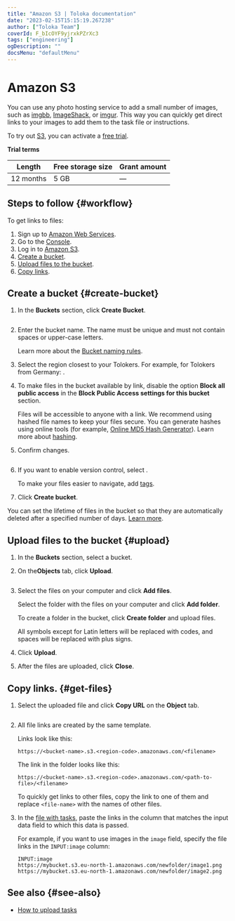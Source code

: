 ```yaml
---
title: "Amazon S3 | Toloka documentation"
date: "2023-02-15T15:15:19.267238"
author: ["Toloka Team"]
coverId: F_bIcOYF9yjrxkPZrXc3
tags: ["engineering"]
ogDescription: ""
docsMenu: "defaultMenu"
---
```



# Amazon S3

<Note mode="note" title="Note">

You can use any photo hosting service to add a small number of images, such as [imgbb](https://imgbb.com/), [ImageShack](https://imageshack.com/), or [imgur](https://imgur.com/). This way you can quickly get direct links to your images to add them to the task file or instructions.

</Note>

To try out [S3](https://aws.amazon.com/s3/?nc1=h_ls), you can activate a [free trial](https://aws.amazon.com/free).

**Trial terms**

Length | Free storage size | Grant amount
----- | ----- | -----
12 months | 5 GB | —

## Steps to follow {#workflow}

To get links to files:

1. Sign up to [Amazon Web Services](https://aws.amazon.com/getting-started/hands-on/backup-files-to-amazon-s3/?nc1=h_ls).
1. Go to the [Console](https://console.aws.amazon.com/console/home?nc2=h_ct&src=header-signin).
1. Log in to [Amazon S3](https://s3.console.aws.amazon.com/s3/home).
1. [Create a bucket](#create-bucket).
1. [Upload files to the bucket](#upload).
1. [Copy links](#get-files).

## Create a bucket {#create-bucket}

1. In the **Buckets** section, click **Create Bucket**.

    <Image withBackground imageId="1675426026384" alt="" />

1. Enter the bucket name. The name must be unique and must not contain spaces or upper-case letters.

    Learn more about the [Bucket naming rules](https://docs.aws.amazon.com/AmazonS3/latest/userguide/bucketnamingrules.html).

1. Select the region closest to your Tolokers. For example, for Tolokers from Germany: .

1. To make files in the bucket available by link, disable the option **Block all public access** in the **Block Public Access settings for this bucket** section.

    <Note mode="note" title="Note">

    Files will be accessible to anyone with a link. We recommend using hashed file names to keep your files secure. You can generate hashes using online tools (for example, [Online MD5 Hash Generator](https://en.wikipedia.org/wiki/Hash_function)). Learn more about [hashing](https://en.wikipedia.org/wiki/Hash_function).

    </Note>

1. Confirm changes.

    <Image withBackground imageId="1675426018003" alt="" />

1. If you want to enable version control, select .

    To make your files easier to navigate, add [tags](https://docs.aws.amazon.com/AmazonS3/latest/userguide/CostAllocTagging.html).

1. Click **Create bucket**.

<Note mode="note" title="Note">

You can set the lifetime of files in the bucket so that they are automatically deleted after a specified number of days. [Learn more](https://aws.amazon.com/ru/blogs/aws/amazon-s3-object-expiration/).

</Note>

## Upload files to the bucket {#upload}

1. In the **Buckets** section, select a bucket.

1. On the**Objects** tab, click **Upload**.

    <Image withBackground imageId="1675426013458" alt="" />

1. <Cut title="Upload files">

    Select the files on your computer and click **Add files**.

    </Cut>

    <Cut title="Upload a folder with files">

    Select the folder with the files on your computer and click **Add folder**.

    </Cut>

    <Cut title="Create a folder and upload files">

    To create a folder in the bucket, click **Create folder** and upload files.

    </Cut>

    <Note mode="note" title="Note">

    All symbols except for Latin letters will be replaced with codes, and spaces will be replaced with plus signs.

    </Note>

1. Click **Upload**.

1. After the files are uploaded, click **Close**.

## Copy links. {#get-files}

1. Select the uploaded file and click **Copy URL** on the **Object** tab.

    <Image withBackground imageId="1675426021118" alt="" />

1. All file links are created by the same template.

    Links look like this:

    ```plaintext
    https://<bucket-name>.s3.<region-code>.amazonaws.com/<filename>
    ```

    The link in the folder looks like this:

    ```plaintext
    https://<bucket-name>.s3.<region-code>.amazonaws.com/<path-to-file>/<filename>
    ```

    <Note mode="note" title="Note">

    To quickly get links to other files, copy the link to one of them and replace `<file-name>` with the names of other files.

    </Note>

1. In the [file with tasks](/docs-new/guide/pool_csv), paste the links in the column that matches the input data field to which this data is passed.

    For example, if you want to use images in the `image` field, specify the file links in the `INPUT:image` column:

    ```plaintext
    INPUT:image
    https://mybucket.s3.eu-north-1.amazonaws.com/newfolder/image1.png
    https://mybucket.s3.eu-north-1.amazonaws.com/newfolder/image2.png
    ```

## See also {#see-also}

- [How to upload tasks](/docs-new/guide/task_upload)

<ContactGuideSupport/>
